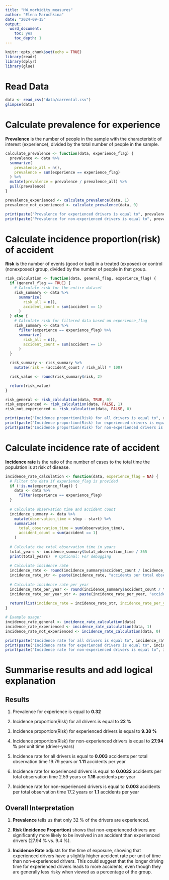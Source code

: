 ```yaml
---
title: "HW_morbidity_measures"
author: "Elena Marochkina"
date: "2024-09-15"
output:
  word_document: 
    toc: yes
    toc_depth: 1
---
```


```r
knitr::opts_chunk$set(echo = TRUE)
library(readr)
library(dplyr)
library(glue)
```
\newpage
# Read Data

```r
data <- read_csv("data/carrental.csv")
glimpse(data)

```

# Calculate prevalence for experience
**Prevalence** is the number of people in the sample with the characteristic of interest (experience), divided by the total number of people in the sample.
```r
calculate_prevalence <- function(data, experience_flag) {
  prevalence <- data %>%
  summarize(
    prevalence_all = n(),
    prevalence = sum(experience == experience_flag)
  ) %>%
  mutate(prevalence = prevalence / prevalence_all) %>%
  pull(prevalence)
}

prevalence_experienced <- calculate_prevalence(data, 1)
prevalence_not_experienced <- calculate_prevalence(data, 0)

print(paste("Prevalence for experienced drivers is equal to", prevalence_experienced))
print(paste("Prevalence for non-experienced drivers is equal to", prevalence_not_experienced))


```
# Calculate incidence proportion(risk) of accident

**Risk** is the number of events (good or bad) in a treated (exposed) or control (nonexposed) group, divided by the number of people in that group.

```r
risk_calculation <- function(data, general_flag, experience_flag) {
  if (general_flag == TRUE) {
    # Calculate risk for the entire dataset
    risk_summary <- data %>%
      summarize(
        risk_all = n(),
        accident_count = sum(accident == 1)
      )
  } else {
    # Calculate risk for filtered data based on experience_flag
    risk_summary <- data %>%
      filter(experience == experience_flag) %>%
      summarize(
        risk_all = n(),
        accident_count = sum(accident == 1)
      )
  }

  risk_summary <- risk_summary %>%
    mutate(risk = (accident_count / risk_all) * 100)

  risk_value <- round(risk_summary$risk, 2)

  return(risk_value)
}

risk_general <- risk_calculation(data, TRUE, 0)
risk_experienced <- risk_calculation(data, FALSE, 1)
risk_not_experienced <- risk_calculation(data, FALSE, 0)

print(paste("Incidence proportion(Risk) for all drivers is equal to", risk_general, paste("%")))
print(paste("Incidence proportion(Risk) for experienced drivers is equal to", risk_experienced, paste("%")))
print(paste("Incidence proportion(Risk) for non-experienced drivers is equal to", risk_not_experienced, paste("%")))
```
# Calculate incidence rate of accident

**Incidence rate** is the ratio of the number of cases to the total time the population is at risk of disease.

```r

incidence_rate_calculation <- function(data, experience_flag = NA) {
  # Filter the data if experience_flag is provided
  if (!is.na(experience_flag)) {
    data <- data %>%
      filter(experience == experience_flag)
  }
  
  # Calculate observation time and accident count
  incidence_summary <- data %>%
    mutate(observation_time = stop - start) %>%
    summarize(
      total_observation_time = sum(observation_time),
      accident_count = sum(accident == 1)
    )
  
  # Calculate the total observation time in years
  total_years <- incidence_summary$total_observation_time / 365
  print(total_years)  # Optional: For debugging
  
  # Calculate incidence rate
  incidence_rate <- round(incidence_summary$accident_count / incidence_summary$total_observation_time, 4)
  incidence_rate_str <- paste(incidence_rate, "accidents per total observation time", round(total_years, 2), " years")
  
  # Calculate incidence rate per year
  incidence_rate_per_year <- round(incidence_summary$accident_count / total_years, 2)
  incidence_rate_per_year_str <- paste(incidence_rate_per_year, "accidents per year")
  
  return(list(incidence_rate = incidence_rate_str, incidence_rate_per_year = incidence_rate_per_year_str))
}

# Example usage:
incidence_rate_general <- incidence_rate_calculation(data)
incidence_rate_experienced <- incidence_rate_calculation(data, 1)
incidence_rate_not_experienced <- incidence_rate_calculation(data, 0)

print(paste("Incidence rate for all drivers is equal to", incidence_rate_general$incidence_rate, "or", incidence_rate_general$incidence_rate_per_year))
print(paste("Incidence rate for experienced drivers is equal to", incidence_rate_experienced$incidence_rate, "or", incidence_rate_experienced$incidence_rate_per_year))
print(paste("Incidence rate for non-experienced drivers is equal to", incidence_rate_not_experienced$incidence_rate, "or", incidence_rate_not_experienced$incidence_rate_per_year))

```
\newpage
# Summarise results and add logical explanation

## Results

1. Prevalence for experience is equal to **0.32**

2. Incidence proportion(Risk) for all drivers is equal to **22 %**

3. Incidence proportion(Risk) for experienced drivers is equal to **9.38 %**

4. Incidence proportion(Risk) for non-experienced drivers is equal to **27.94 %** per unit time (driver-years)

5. Incidence rate for all drivers is equal to **0.003** accidents per total observation time 19.79 years or **1.11** accidents per year

6. Incidence rate for experienced drivers is equal to **0.0032** accidents per total observation time 2.59 years or **1.16** accidents per year

7. Incidence rate for non-experienced drivers is equal to **0.003** accidents per total observation time 17.2 years or **1.1** accidents per year

## Overall Interpretation
1. **Prevalence** tells us that only 32 % of the drivers are experienced.

2. **Risk (Incidence Proportion)** shows that non-experienced drivers are significantly more likely to be involved in an accident than experienced drivers (27.94 % vs. 9.4 %).

3. **Incidence Rate** adjusts for the time of exposure, showing that experienced drivers have a slightly higher accident rate per unit of time than non-experienced drivers. This could suggest that the longer driving time for experienced drivers leads to more accidents, even though they are generally less risky when viewed as a percentage of the group.